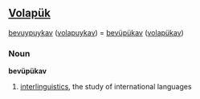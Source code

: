 ==[[Volapük]]==
[[bevuypuykav]] ([[volapuykav]]) = [[bevüpükav]] ([[volapükav]]) 
===Noun===
'''bevüpükav'''

# [[interlinguistics]], the study of international languages